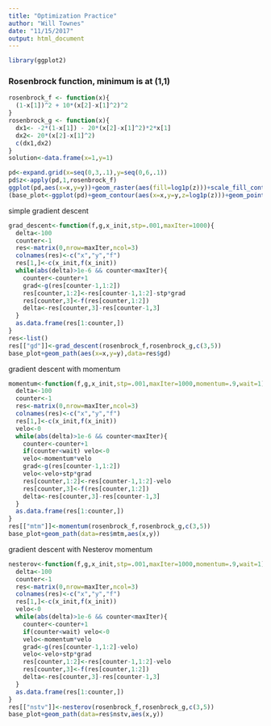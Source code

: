 ```yaml
---
title: "Optimization Practice"
author: "Will Townes"
date: "11/15/2017"
output: html_document
---
```


```r
library(ggplot2)
```

### Rosenbrock function, minimum is at (1,1)

```r
rosenbrock_f <- function(x){
  (1-x[1])^2 + 10*(x[2]-x[1]^2)^2
}
rosenbrock_g <- function(x){
  dx1<- -2*(1-x[1]) - 20*(x[2]-x[1]^2)*2*x[1]
  dx2<- 20*(x[2]-x[1]^2)
  c(dx1,dx2)
}
solution<-data.frame(x=1,y=1)

pd<-expand.grid(x=seq(0,3,.1),y=seq(0,6,.1))
pd$z<-apply(pd,1,rosenbrock_f)
ggplot(pd,aes(x=x,y=y))+geom_raster(aes(fill=log1p(z)))+scale_fill_continuous(low="red",high="blue")
(base_plot<-ggplot(pd)+geom_contour(aes(x=x,y=y,z=log1p(z)))+geom_point(data=solution,aes(x,y),colour="red",size=10,shape="x"))
```

simple gradient descent

```r
grad_descent<-function(f,g,x_init,stp=.001,maxIter=1000){
  delta<-100
  counter<-1
  res<-matrix(0,nrow=maxIter,ncol=3)
  colnames(res)<-c("x","y","f")
  res[1,]<-c(x_init,f(x_init))
  while(abs(delta)>1e-6 && counter<maxIter){
    counter<-counter+1
    grad<-g(res[counter-1,1:2])
    res[counter,1:2]<-res[counter-1,1:2]-stp*grad
    res[counter,3]<-f(res[counter,1:2])
    delta<-res[counter,3]-res[counter-1,3]
  }
  as.data.frame(res[1:counter,])
}
res<-list()
res[["gd"]]<-grad_descent(rosenbrock_f,rosenbrock_g,c(3,5))
base_plot+geom_path(aes(x=x,y=y),data=res$gd)
```

gradient descent with momentum

```r
momentum<-function(f,g,x_init,stp=.001,maxIter=1000,momentum=.9,wait=1){
  delta<-100
  counter<-1
  res<-matrix(0,nrow=maxIter,ncol=3)
  colnames(res)<-c("x","y","f")
  res[1,]<-c(x_init,f(x_init))
  velo<-0
  while(abs(delta)>1e-6 && counter<maxIter){
    counter<-counter+1
    if(counter<wait) velo<-0
    velo<-momentum*velo
    grad<-g(res[counter-1,1:2])
    velo<-velo+stp*grad
    res[counter,1:2]<-res[counter-1,1:2]-velo
    res[counter,3]<-f(res[counter,1:2])
    delta<-res[counter,3]-res[counter-1,3]
  }
  as.data.frame(res[1:counter,])
}
res[["mtm"]]<-momentum(rosenbrock_f,rosenbrock_g,c(3,5))
base_plot+geom_path(data=res$mtm,aes(x,y))
```

gradient descent with Nesterov momentum

```r
nesterov<-function(f,g,x_init,stp=.001,maxIter=1000,momentum=.9,wait=1){
  delta<-100
  counter<-1
  res<-matrix(0,nrow=maxIter,ncol=3)
  colnames(res)<-c("x","y","f")
  res[1,]<-c(x_init,f(x_init))
  velo<-0
  while(abs(delta)>1e-6 && counter<maxIter){
    counter<-counter+1
    if(counter<wait) velo<-0
    velo<-momentum*velo
    grad<-g(res[counter-1,1:2]-velo)
    velo<-velo+stp*grad
    res[counter,1:2]<-res[counter-1,1:2]-velo
    res[counter,3]<-f(res[counter,1:2])
    delta<-res[counter,3]-res[counter-1,3]
  }
  as.data.frame(res[1:counter,])
}
res[["nstv"]]<-nesterov(rosenbrock_f,rosenbrock_g,c(3,5))
base_plot+geom_path(data=res$nstv,aes(x,y))
```
